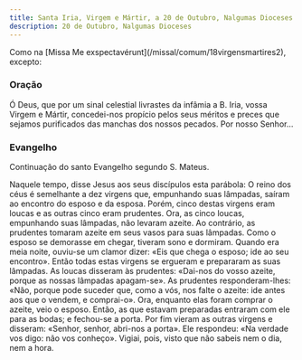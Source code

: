 ```yaml
---
title: Santa Iria, Virgem e Mártir, a 20 de Outubro, Nalgumas Dioceses
description: 20 de Outubro, Nalgumas Dioceses
---
```


<aside>
  Como na [Missa Me exspectavérunt](/missal/comum/18virgensmartires2), excepto:
</aside>

### Oração

Ó Deus, que por um sinal celestial livrastes da infâmia a B. Iria, vossa
Virgem e Mártir, concedei-nos propício pelos seus méritos e preces que
sejamos purificados das manchas dos nossos pecados. Por nosso Senhor...

### Evangelho

Continuação do santo Evangelho segundo S. Mateus.

Naquele tempo, disse Jesus aos seus discípulos esta parábola: O reino dos
céus é semelhante a dez virgens que, empunhando suas lâmpadas, saíram ao
encontro do esposo e da esposa. Porém, cinco destas virgens eram loucas e
as outras cinco eram prudentes. Ora, as cinco loucas, empunhando suas
lâmpadas, não levaram azeite. Ao contrário, as prudentes tomaram azeite em
seus vasos para suas lâmpadas. Como o esposo se demorasse em chegar,
tiveram sono e dormiram. Quando era meia noite, ouviu-se um clamor dizer:
«Eis que chega o esposo; ide ao seu encontro». Então todas estas virgens
se ergueram e prepararam as suas lâmpadas. As loucas disseram às
prudentes: «Dai-nos do vosso azeite, porque as nossas lâmpadas apagam-se».
As prudentes responderam-lhes: «Não, porque pode suceder que, como a vós,
nos falte o azeite: ide antes aos que o vendem, e comprai-o». Ora,
enquanto elas foram comprar o azeite, veio o esposo. Então, as que estavam
preparadas entraram com ele para as bodas; e fechou-se a porta. Por fim
vieram as outras virgens e disseram: «Senhor, senhor, abri-nos a porta».
Ele respondeu: «Na verdade vos digo: não vos conheço». Vigiai, pois, visto
que não sabeis nem o dia, nem a hora.
